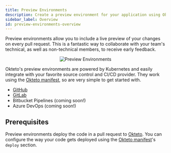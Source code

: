 ```yaml
---
title: Preview Environments
description: Create a preview environment for your application using Okteto
sidebar_label: Overview
id: preview-environments-overview
---
```



Preview environments allow you to include a live preview of your changes on every pull request. This is a fantastic way to collaborate with your team's technical, as well as non-technical members, to receive early feedback.

<p align="center"><Image src="/docs/manage-app/preview-environments/images/preview-environments.png" alt="Preview Environments" /></p>

Okteto's preview environments are powered by Kubernetes and easily integrate with your favorite source control and CI/CD provider. They work using the [Okteto manifest](deploy/okteto-cli/#okteto-manifest), so are very simple to get started with.
- [GitHub](deploy/preview-environments/configure-github)
- [GitLab](deploy/preview-environments/configure-gitlab)
- Bitbucket Pipelines (coming soon!)
- Azure DevOps (coming soon!)

## Prerequisites

Preview environments deploy the code in a pull request to [Okteto](index). You can configure the way your code gets deployed using the [Okteto manifest](deploy/using-the-cli/#okteto-manifest)'s `deploy` section.
